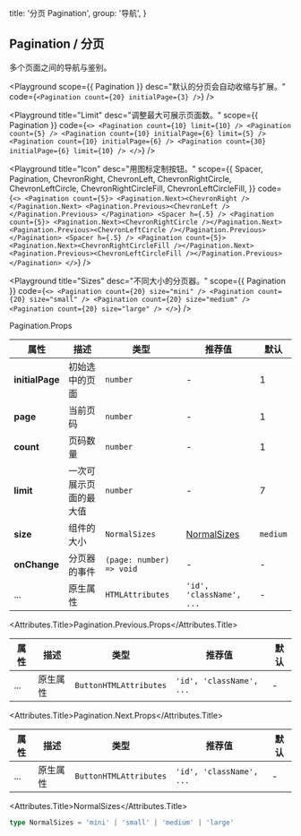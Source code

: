 
  title: '分页 Pagination',
  group: '导航',
}

## Pagination / 分页

多个页面之间的导航与鉴别。

<Playground
  scope={{ Pagination }}
  desc="默认的分页会自动收缩与扩展。"
  code={`
<Pagination count={20} initialPage={3} />
`}
/>

<Playground
  title="Limit"
  desc="调整最大可展示页面数。"
  scope={{ Pagination }}
  code={`
<>
  <Pagination count={10} limit={10} />
  <Pagination count={5} />
  <Pagination count={10} initialPage={6} limit={5} />
  <Pagination count={10} initialPage={6} />
  <Pagination count={30} initialPage={6} limit={10} />
</>
`}
/>

<Playground
  title="Icon"
  desc="用图标定制按钮。"
  scope={{
    Spacer,
    Pagination,
    ChevronRight,
    ChevronLeft,
    ChevronRightCircle,
    ChevronLeftCircle,
    ChevronRightCircleFill,
    ChevronLeftCircleFill,
  }}
  code={`
<>
  <Pagination count={5}>
   <Pagination.Next><ChevronRight /></Pagination.Next>
   <Pagination.Previous><ChevronLeft /></Pagination.Previous>
  </Pagination>
  <Spacer h={.5} />
  <Pagination count={5}>
   <Pagination.Next><ChevronRightCircle /></Pagination.Next>
   <Pagination.Previous><ChevronLeftCircle /></Pagination.Previous>
  </Pagination>
  <Spacer h={.5} />
  <Pagination count={5}>
   <Pagination.Next><ChevronRightCircleFill /></Pagination.Next>
   <Pagination.Previous><ChevronLeftCircleFill /></Pagination.Previous>
  </Pagination>
</>
`}
/>

<Playground
  title="Sizes"
  desc="不同大小的分页器。"
  scope={{ Pagination }}
  code={`
<>
  <Pagination count={20} size="mini" />
  <Pagination count={20} size="small" />
  <Pagination count={20} size="medium" />
  <Pagination count={20} size="large" />
</>
`}
/>

<Attributes edit="/pages/zh-cn/components/pagination.mdx">
<Attributes.Title>Pagination.Props</Attributes.Title>

| 属性            | 描述                   | 类型                     | 推荐值                      | 默认     |
| --------------- | ---------------------- | ------------------------ | --------------------------- | -------- |
| **initialPage** | 初始选中的页面         | `number`                 | -                           | 1        |
| **page**        | 当前页码               | `number`                 | -                           | 1        |
| **count**       | 页码数量               | `number`                 | -                           | 1        |
| **limit**       | 一次可展示页面的最大值 | `number`                 | -                           | 7        |
| **size**        | 组件的大小             | `NormalSizes`            | [NormalSizes](#normalsizes) | `medium` |
| **onChange**    | 分页器的事件           | `(page: number) => void` | -                           | -        |
| ...             | 原生属性               | `HTMLAttributes`         | `'id', 'className', ...`    | -        |

<Attributes.Title>Pagination.Previous.Props</Attributes.Title>

| 属性 | 描述     | 类型                   | 推荐值                   | 默认 |
| ---- | -------- | ---------------------- | ------------------------ | ---- |
| ...  | 原生属性 | `ButtonHTMLAttributes` | `'id', 'className', ...` | -    |

<Attributes.Title>Pagination.Next.Props</Attributes.Title>

| 属性 | 描述     | 类型                   | 推荐值                   | 默认 |
| ---- | -------- | ---------------------- | ------------------------ | ---- |
| ...  | 原生属性 | `ButtonHTMLAttributes` | `'id', 'className', ...` | -    |

<Attributes.Title>NormalSizes</Attributes.Title>

```ts
type NormalSizes = 'mini' | 'small' | 'medium' | 'large'
```

</Attributes>

